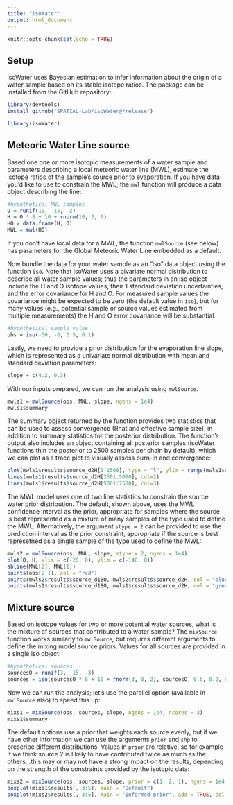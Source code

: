 ```yaml
---
title: "isoWater"
output: html_document
---
```


```r
knitr::opts_chunk$set(echo = TRUE)
```

## Setup

isoWater uses Bayesian estimation to infer information about the origin of a water sample based on its stable isotope ratios. The package can be installed from the GitHub repository:

```r
library(devtools)
install_github("SPATIAL-Lab/isoWater@*release")
```
```r
library(isoWater)
```

## Meteoric Water Line source

Based one one or more isotopic measurements of a water sample and parameters describing a local meteoric water line (MWL), estimate the isotope ratios of the sample's source prior to evaporation. If you have data you'd like to use to constrain the MWL, the `mwl` function will produce a data object describing the line: 

```r
#hypothetical MWL samples
O = runif(10, -15, -2)
H = O * 8 + 10 + rnorm(10, 0, 6)
HO = data.frame(H, O)
MWL = mwl(HO)
```

If you don't have local data for a MWL, the function `mwlSource` (see below) has parameters for the Global Meteoric Water Line embedded as a default.

Now bundle the data for your water sample as an "iso" data object using the function `iso`. Note that isoWater uses a bivariate normal distribution to describe all water sample values; thus the parameters in an iso object include the H and O isotope values, their 1 standard deviation uncertainties, and the error covariance for H and O. For measured sample values the covariance might be expected to be zero (the default value in `iso`), but for many values (e.g., potential sample or source values estimated from multiple measurements) the H and O error covariance will be substantial.

```r
#hypothetical sample value
obs = iso(-60, -6, 0.5, 0.1)
```

Lastly, we need to provide a prior distribution for the evaporation line slope, which is represented as a univariate normal distribution with mean and standard deviation parameters:

```r
slope = c(4.2, 0.3)
```

With our inputs prepared, we can run the analysis using `mwlSource`. 

```r
mwls1 = mwlSource(obs, MWL, slope, ngens = 1e4)
mwls1$summary
```

The summary object returned by the function provides two statistics that can be used to assess convergence (Rhat and effective sample size), in addition to summary statistics for the posterior distribution. The function's output also includes an object containing all posterior samples (isoWater functions thin the posterior to 2500 samples per chain by default), which we can plot as a trace plot to visually assess burn-in and convergence:

```r
plot(mwls1$results$source_d2H[1:2500], type = "l", ylim = range(mwls1$results$source_d2H))
lines(mwls1$results$source_d2H[2501:5000], col=2)
lines(mwls1$results$source_d2H[5001:7500], col=3)
```

The MWL model uses one of two line statistics to constrain the source water prior distribution. The default, shown above, uses the MWL confidence interval as the prior, appropriate for samples where the source is best represented as a mixture of many samples of the type used to define the MWL. Alternatively, the argument `stype = 2` can be provided to use the prediction interval as the prior constraint, appropriate if the source is best represetned as a single sample of the type used to define the MWL:

```r
mwls2 = mwlSource(obs, MWL, slope, stype = 2, ngens = 1e4)
plot(O, H, xlim = c(-20, 0), ylim = c(-140, 0))
abline(MWL[2], MWL[1])
points(obs[2:1], col = "red")
points(mwls2$results$source_d18O, mwls2$results$source_d2H, col = "blue")
points(mwls1$results$source_d18O, mwls1$results$source_d2H, col = "green")
```

## Mixture source

Based on isotope values for two or more potential water sources, what is the mixture of sources that contributed to a water sample? The `mixSource` function works similarly to `mwlSource`, but requires different arguments to define the mixing model source priors. Values for all sources are provided in a single iso object:

```r
#hypothetical sources
sourcesO = runif(3, -15, -3)
sources = iso(sourcesO * 8 + 10 + rnorm(3, 0, 2), sourcesO, 0.5, 0.2, 0.05)
```

Now we can run the analysis; let's use the parallel option (available in `mwlSource` also) to speed this up:

```r
mixs1 = mixSource(obs, sources, slope, ngens = 1e4, ncores = 3)
mixs1$summary
```

The default options use a prior that weights each source evenly, but if we have other information we can use the arguments `prior` and `shp` to prescribe different distributions. Values in `prior` are relative, so for example if we think source 2 is likely to have contributed twice as much as the others...this may or may not have a strong impact on the results, depending on the strength of the constraints provided by the isotopic data:

```r
mixs2 = mixSource(obs, sources, slope, prior = c(1, 2, 1), ngens = 1e4, ncores = 3)
boxplot(mixs1$results[, 3:5], main = "Default")
boxplot(mixs2$results[, 3:5], main = "Informed prior", add = TRUE, col = "red")
```

